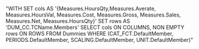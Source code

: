"WITH SET cols AS '{Measures.HoursQty,Measures.Averate, Measures.HoursVal, Measures.Cost, Measures.Gross, Measures.Sales, Measures.Net, Measures.HoursQty}'
          SET rows AS 'DUM_CC.TCName.Members'
SELECT cols ON COLUMNS,
             NON EMPTY rows ON ROWS
FROM Dummies
WHERE (CAT_FCT.DefaultMember, PERIODS.DefaultMember, SCALING.DefaultMember, UNIT.DefaultMember)"
